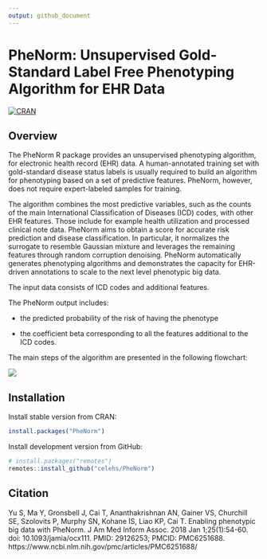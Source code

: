 ```yaml
---
output: github_document
---
```


# PheNorm: Unsupervised Gold-Standard Label Free Phenotyping Algorithm for EHR Data

[![CRAN](https://www.r-pkg.org/badges/version/PheNorm)](https://CRAN.R-project.org/package=PheNorm)

## Overview

The PheNorm R package provides an unsupervised phenotyping algorithm, for electronic health record (EHR) data. A human-annotated training set with gold-standard disease status labels is usually required to build an algorithm for phenotyping based on a set of predictive features. PheNorm, however, does not require expert-labeled samples for training.

The algorithm combines the most predictive variables, such as the counts of the main International Classification of Diseases (ICD) codes, with other EHR features. Those include for example health utilization and processed clinical note data. PheNorm aims to obtain a score for accurate risk prediction and disease classification. In particular, it normalizes the surrogate to resemble Gaussian mixture and leverages the remaining features through random corruption denoising. PheNorm automatically generates phenotyping algorithms and demonstrates the capacity for EHR-driven annotations to scale to the next level phenotypic big data.

The input data consists of ICD codes and additional features.

The PheNorm output includes: 

- the predicted probability of the risk of having the phenotype 

- the coefficient beta corresponding to all the features additional to the ICD codes.

The main steps of the algorithm are presented in the following flowchart:

![](https://www.ncbi.nlm.nih.gov/pmc/articles/PMC6251688/bin/ocx111f1.jpg)

## Installation

Install stable version from CRAN:

```r
install.packages("PheNorm")
```

Install development version from GitHub:

```r
# install.packages("remotes")
remotes::install_github("celehs/PheNorm")
```

## Citation

Yu S, Ma Y, Gronsbell J, Cai T, Ananthakrishnan AN, Gainer VS, Churchill SE, Szolovits P, Murphy SN, Kohane IS, Liao KP, Cai T. Enabling phenotypic big data with PheNorm. J Am Med Inform Assoc. 2018 Jan 1;25(1):54-60. doi: 10.1093/jamia/ocx111. PMID: 29126253; PMCID: PMC6251688. https://www.ncbi.nlm.nih.gov/pmc/articles/PMC6251688/ 
